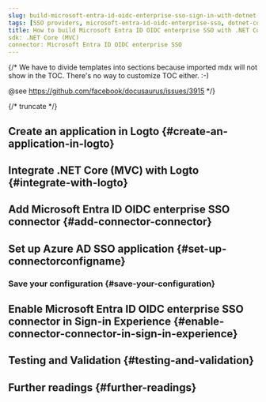 ```yaml
---
slug: build-microsoft-entra-id-oidc-enterprise-sso-sign-in-with-dotnet-core-mvc-and-logto
tags: [SSO providers, microsoft-entra-id-oidc-enterprise-sso, dotnet-core-mvc, c#, SAML authentication, enterprise login, SSO login]
title: How to build Microsoft Entra ID OIDC enterprise SSO with .NET Core (MVC)
sdk: .NET Core (MVC)
connector: Microsoft Entra ID OIDC enterprise SSO
---
```


{/*
  We have to divide templates into sections because imported mdx will not show in the TOC.
  There's no way to customize TOC either. :-)

  @see https://github.com/facebook/docusaurus/issues/3915
*/}




{/* truncate */}

<Intro connector={connector} sdk=".NET Core (MVC)" link="https://dotnet.microsoft.com/apps/aspnet/mvc" />

## Create an application in Logto \{#create-an-application-in-logto}

<CreateApplication type="Traditional web" framework=".NET Core (MVC)" />

## Integrate .NET Core (MVC) with Logto \{#integrate-with-logto}

<FrameworkGuide />

## Add Microsoft Entra ID OIDC enterprise SSO connector \{#add-connector-connector}

<AddSsoConnector framework=".NET Core (MVC)" />

## Set up Azure AD SSO application \{#set-up-connectorconfigname}

<ConnectorGuide />

### Save your configuration \{#save-your-configuration}

<SaveYourConfiguration connector={connector} />

## Enable Microsoft Entra ID OIDC enterprise SSO connector in Sign-in Experience \{#enable-connector-connector-in-sign-in-experience}

<EnableSsoConnector />

## Testing and Validation \{#testing-and-validation}

<TestingAndValidation connector={connector} sdk=".NET Core (MVC)" />

## Further readings \{#further-readings}

<FurtherReadings />
